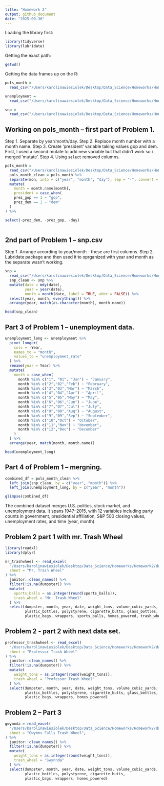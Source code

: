 ```yaml
---
title: "Homework 2"
output: github_document
date: "2025-09-30"
---
```


Loading the library first: 

```r
library(tidyverse)
library(lubridate)
```

Getting the exact path:
```r
getwd()
```

Getting the data frames up on the R:
```r
pols_month = 
  read_csv("/Users/karolinawiesiolek/Desktop/Data_Science/Homeworks/Homework2/data/pols-month.csv") 

unemployment = 
  read_csv("/Users/karolinawiesiolek/Desktop/Data_Science/Homeworks/Homework2/data/unemployment.csv") 

snp = 
  read_csv("/Users/karolinawiesiolek/Desktop/Data_Science/Homeworks/Homework2/data/snp.csv") 

```

## Working on pols_month -- first part of Problem 1.

Step 1. Separate by year/month/day.
Step 2. Replace month number with a month name.
Step 3. Create 'president' variable taking values gop and dem. First, I used a second mutate to add new variable but that didn't work so i merged 'mutate'.
Step 4. Using `select` removed columns. 

```r
pols_month =
  read_csv("/Users/karolinawiesiolek/Desktop/Data_Science/Homeworks/Homework2/data/pols-month.csv")
  pols_month_clean = pols_month %>% 
  separate(mon, into = c("year", "month", "day"), sep = "-", convert = TRUE) %>% 
  mutate(
    month = month.name[month],
    president = case_when(
    prez_gop == 1 ~ "gop",
    prez_dem == 1 ~ "dem"
  )
) %>% 

select(-prez_dem, -prez_gop, -day) 
 
```



## 2nd part of Problem 1 -- snp.csv 
Step 1. Arrange according to year/month - these are first columns. 
Step 2. Lubridate package and then used it to oprganized with year and month as the separate wasn't working. 

```r
snp =
  read_csv("/Users/karolinawiesiolek/Desktop/Data_Science/Homeworks/Homework2/data/snp.csv")
  snp_clean <- snp %>%
  mutate(date = mdy(date),                
         year = year(date),
         month = month(date, label = TRUE, abbr = FALSE)) %>%  
  select(year, month, everything()) %>%
  arrange(year, match(as.character(month), month.name))

head(snp_clean)
```


## Part 3 of Problem 1 -- unemployment data.

```r
unemployment_long <- unemployment %>% 
  pivot_longer(
    cols = -Year,          
    names_to = "month",
    values_to = "unemployment_rate"
  ) %>% 
  rename(year = Year) %>%  
  mutate(
    month = case_when(
      month %in% c("1", "01", "Jan") ~ "January",
      month %in% c("2","02","Feb") ~ "February",
      month %in% c("3","03","Mar") ~ "March",
      month %in% c("4","04","Apr") ~ "April",
      month %in% c("5","05","May") ~ "May",
      month %in% c("6","06","Jun") ~ "June",
      month %in% c("7","07","Jul") ~ "July",
      month %in% c("8","08","Aug") ~ "August",
      month %in% c("9","09","Sep") ~ "September",
      month %in% c("10","Oct") ~ "October",
      month %in% c("11","Nov") ~ "November",
      month %in% c("12","Dec") ~ "December"
    )
  ) %>%
  arrange(year, match(month, month.name))

head(unemployment_long)

```

## Part 4 of Problem 1 -- mergning. 


```r
combined_df = pols_month_clean %>%
  left_join(snp_clean, by = c("year", "month")) %>%
  left_join(unemployment_long, by = c("year", "month"))

glimpse(combined_df)
```

The combined dataset merges U.S. politics, stock market, and unemployment data. It spans 1947–2015, with 12 variables including party counts in government, presidential affiliation, S&P 500 closing values, unemployment rates, and time (year, month).

## Problem 2 part 1 with mr. Trash Wheel 

```r
library(readxl)
library(dplyr)
```


```r
mr_trashwheel <- read_excel(
  "/Users/karolinawiesiolek/Desktop/Data_Science/Homeworks/Homework2/data/Trash_Wheel_Collection_Data.xlsx",
  sheet = "Mr. Trash Wheel"
) %>% 
  janitor::clean_names() %>% 
  filter(!is.na(dumpster)) %>% 
  mutate(
    sports_balls = as.integer(round(sports_balls)),
    trash_wheel = "Mr. Trash Wheel"
  ) %>% 
  select(dumpster, month, year, date, weight_tons, volume_cubic_yards,
         plastic_bottles, polystyrene, cigarette_butts, glass_bottles,
         plastic_bags, wrappers, sports_balls, homes_powered, trash_wheel)
```



## Problem 2 - part 2 with next data set. 

```r
professor_trashwheel <- read_excel(
  "/Users/karolinawiesiolek/Desktop/Data_Science/Homeworks/Homework2/data/Trash_Wheel_Collection_Data.xlsx",
  sheet = "Professor Trash Wheel"
) %>% 
  janitor::clean_names() %>% 
  filter(!is.na(dumpster)) %>%
  mutate(
    weight_tons = as.integer(round(weight_tons)),
    trash_wheel = "Professor Trash Wheel"
  ) %>% 
  select(dumpster, month, year, date, weight_tons, volume_cubic_yards,
         plastic_bottles, polystyrene, cigarette_butts, glass_bottles,
         plastic_bags, wrappers, homes_powered)
```



## Problem 2 -- Part 3 

```r
gwynnda = read_excel(
  "/Users/karolinawiesiolek/Desktop/Data_Science/Homeworks/Homework2/data/Trash_Wheel_Collection_Data.xlsx",
  sheet = "Gwynns Falls Trash Wheel",
) %>%
  janitor::clean_names() %>%
  filter(!is.na(dumpster)) %>%  
  mutate(
    weight_tons = as.integer(round(weight_tons)), 
    trash_wheel = "Gwynnda" 
  ) %>%
  select(dumpster, month, year, date, weight_tons, volume_cubic_yards,
         plastic_bottles, polystyrene, cigarette_butts,
         plastic_bags, wrappers, homes_powered)

```





